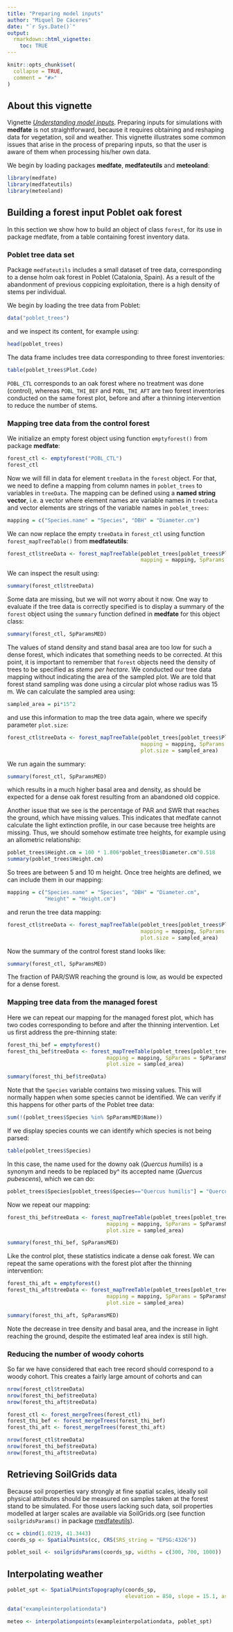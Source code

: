 ```yaml
---
title: "Preparing model inputs"
author: "Miquel De Cáceres"
date: "`r Sys.Date()`"
output: 
  rmarkdown::html_vignette:
    toc: TRUE
---
```


```r
knitr::opts_chunk$set(
  collapse = TRUE,
  comment = "#>"
)
```

## About this vignette

Vignette [*Understanding model inputs*](https://emf-creaf.github.io/medfate/articles/UnderstandingInputs.html). Preparing inputs for simulations with **medfate** is not straightforward, because it requires obtaining and reshaping data for vegetation, soil and weather. This vignette illustrates some common issues that arise in the process of preparing inputs, so that the user is aware of them when processing his/her own data.

We begin by loading packages **medfate**, **medfateutils** and **meteoland**:
```r
library(medfate)
library(medfateutils)
library(meteoland)
```

## Building a forest input Poblet oak forest

In this section we show how to build an object of class `forest`, for its use in package medfate, from a table containing forest inventory data.

### Poblet tree data set

Package `medfateutils` includes a small dataset of tree data, corresponding to a dense holm oak forest in Poblet (Catalonia, Spain). As a result of the abandonment of previous coppicing exploitation, there is a high density of stems per individual. 


We begin by loading the tree data from Poblet:

```r
data("poblet_trees")
```

and we inspect its content, for example using: 

```r
head(poblet_trees)
```

The data frame includes tree data corresponding to three forest inventories: 

```r
table(poblet_trees$Plot.Code)
```

`POBL_CTL` corresponds to an oak forest where no treatment was done (control), whereas `POBL_THI_BEF` and `POBL_THI_AFT` are two forest inventories conducted on the same forest plot, before and after a thinning intervention to reduce the number of stems.


### Mapping tree data from the control forest

We initialize an empty forest object using function `emptyforest()` from package **medfate**:
```r
forest_ctl <- emptyforest("POBL_CTL")
forest_ctl
```

Now we will fill in data for element `treeData` in the `forest` object. For that, we need to define a mapping from column names in `poblet_trees` to variables in `treeData`. The mapping can be defined using a **named string vector**, i.e. a vector where element names are variable names in `treeData` and vector elements are strings of the variable names in `poblet_trees`:
```r
mapping = c("Species.name" = "Species", "DBH" = "Diameter.cm")
```

We can now replace the empty `treeData` in `forest_ctl` using function `forest_mapTreeTable()` from **medfateutils**:
```r
forest_ctl$treeData <- forest_mapTreeTable(poblet_trees[poblet_trees$Plot.Code=="POBL_CTL",], 
                                           mapping = mapping, SpParams = SpParamsMED)
```

We can inspect the result using:
```r
summary(forest_ctl$treeData)
```

Some data are missing, but we will not worry about it now. One way to evaluate if the tree data is correctly specified is to display a summary of the `forest` object using the `summary` function defined in **medfate** for this object class:
```r
summary(forest_ctl, SpParamsMED)
```

The values of stand density and stand basal area are too low for such a dense forest, which indicates that something needs to be corrected. At this point, it is important to remember that `forest` objects need the density of trees to be specified as *stems per hectare*. We conducted our tree data mapping without indicating the area of the sampled plot. We are told that forest stand sampling was done using a circular plot whose radius was 15 m. We can calculate the sampled area using: 

```r
sampled_area = pi*15^2
```

and use this information to map the tree data again, where we specify parameter `plot.size`:

```r
forest_ctl$treeData <- forest_mapTreeTable(poblet_trees[poblet_trees$Plot.Code=="POBL_CTL",], 
                                           mapping = mapping, SpParams = SpParamsMED, 
                                           plot.size = sampled_area)
```

We run again the summary: 

```r
summary(forest_ctl, SpParamsMED)
```

which results in a much higher basal area and density, as should be expected for a dense oak forest resulting from an abandoned old coppice. 

Another issue that we see is the percentage of PAR and SWR that reaches the ground, which have missing values. This indicates that medfate cannot calculate the light extinction profile, in our case because tree heights are missing. Thus, we should somehow estimate tree heights, for example using an allometric relationship:

```r
poblet_trees$Height.cm = 100 * 1.806*poblet_trees$Diameter.cm^0.518
summary(poblet_trees$Height.cm)
```

So trees are between 5 and 10 m height. Once tree heights are defined, we can include them in our mapping:
```r
mapping = c("Species.name" = "Species", "DBH" = "Diameter.cm",
            "Height" = "Height.cm")
```

and rerun the tree data mapping:
```r
forest_ctl$treeData <- forest_mapTreeTable(poblet_trees[poblet_trees$Plot.Code=="POBL_CTL",], 
                                           mapping = mapping, SpParams = SpParamsMED, 
                                           plot.size = sampled_area)
```

Now the summary of the control forest stand looks like:
```r
summary(forest_ctl, SpParamsMED)
```

The fraction of PAR/SWR reaching the ground is low, as would be expected for a dense forest.

### Mapping tree data from the managed forest

Here we can repeat our mapping for the managed forest plot, which has two codes corresponding to before and after the thinning intervention. Let us first address the pre-thinning state:
```r
forest_thi_bef = emptyforest()
forest_thi_bef$treeData <- forest_mapTreeTable(poblet_trees[poblet_trees$Plot.Code=="POBL_THI_BEF",], 
                                mapping = mapping, SpParams = SpParamsMED, 
                                plot.size = sampled_area)

summary(forest_thi_bef$treeData)
```
Note that the `Species` variable contains two missing values. This will normally happen when some species cannot be identified. We can verify if this happens for other parts of the Poblet tree data:

```r
sum(!(poblet_trees$Species %in% SpParamsMED$Name))
```

If we display species counts we can identify which species is not being parsed:
```r
table(poblet_trees$Species)
```

In this case, the name used for the downy oak (*Quercus humilis*) is a synonym and needs to be replaced by^ its accepted name (*Quercus pubescens*), which we can do:
```r
poblet_trees$Species[poblet_trees$Species=="Quercus humilis"] = "Quercus pubescens"
```

Now we repeat our mapping:
```r
forest_thi_bef$treeData <- forest_mapTreeTable(poblet_trees[poblet_trees$Plot.Code=="POBL_THI_BEF",], 
                                mapping = mapping, SpParams = SpParamsMED, 
                                plot.size = sampled_area)

summary(forest_thi_bef, SpParamsMED)
```

Like the control plot, these statistics indicate a dense oak forest. We can repeat the same operations with the forest plot after the thinning intervention: 

```r
forest_thi_aft = emptyforest()
forest_thi_aft$treeData <- forest_mapTreeTable(poblet_trees[poblet_trees$Plot.Code=="POBL_THI_AFT",], 
                                mapping = mapping, SpParams = SpParamsMED, 
                                plot.size = sampled_area)

summary(forest_thi_aft, SpParamsMED)
```

Note the decrease in tree density and basal area, and the increase in light reaching the ground, despite the estimated leaf area index is still high.

### Reducing the number of woody cohorts

So far we have considered that each tree record should correspond to a woody cohort. This creates a fairly large amount of cohorts and can 
```r
nrow(forest_ctl$treeData)
nrow(forest_thi_bef$treeData)
nrow(forest_thi_aft$treeData)
```

```r
forest_ctl <- forest_mergeTrees(forest_ctl)
forest_thi_bef <- forest_mergeTrees(forest_thi_bef)
forest_thi_aft <- forest_mergeTrees(forest_thi_aft)
```

```r
nrow(forest_ctl$treeData)
nrow(forest_thi_bef$treeData)
nrow(forest_thi_aft$treeData)
```

## Retrieving SoilGrids data

Because soil properties vary strongly at fine spatial scales, ideally soil physical attributes should be measured on samples taken at the forest stand to be simulated. For those users lacking such data, soil properties modelled at larger scales are available via SoilGrids.org (see function `soilgridsParams()` in package [medfateutils](https://github.com/emf-creaf/medfateutils)).

```r
cc = cbind(1.0219, 41.3443)
coords_sp <- SpatialPoints(cc, CRS(SRS_string = "EPSG:4326"))
```

```r
poblet_soil <- soilgridsParams(coords_sp, widths = c(300, 700, 1000))
```


## Interpolating weather

```r
poblet_spt <- SpatialPointsTopography(coords_sp,
                                      elevation = 850, slope = 15.1, aspect = 15)
```


```r
data("exampleinterpolationdata")
```

```r
meteo <- interpolationpoints(exampleinterpolationdata, poblet_spt)
```

